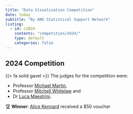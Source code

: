```yaml
---
title: "Data Visualisation Competition"
date: today
subtitle: "By ANU Statistical Support Network"
listing:
  - id: c2024
    contents: "competition/2024/"
    type: default
    categories: false
---
```



## 2024 Competition

{{< fa solid gavel >}} The judges for the competition were:

- Professor [Michael Martin](https://researchportalplus.anu.edu.au/en/persons/michael-martin), 
- Professor [Mitchell Whitelaw](https://researchportalplus.anu.edu.au/en/persons/mitchell-whitelaw) and 
- Dr [Luca Maestrini](https://researchportalplus.anu.edu.au/en/persons/luca-maestrini).

🏆 **Winner**: [Alice Kennard](competition/2024/alice-kennard/) received a $50 voucher

::: {#c2024}


:::